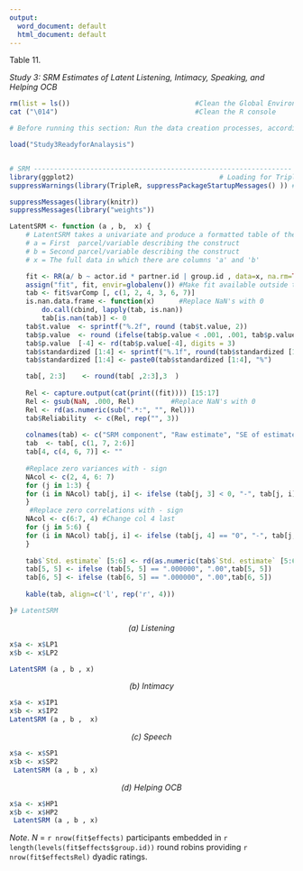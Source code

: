 ```yaml
---
output:
  word_document: default
  html_document: default
---
```

\fontfamily{cmr}
\fontsize{12}{22}
\fontseries{b}
\selectfont 

Table 11. 

*Study 3: SRM Estimates of Latent Listening, Intimacy, Speaking, and Helping OCB*

```r
rm(list = ls())                               #Clean the Global Environment
cat ("\014")                                  #Clean the R console

# Before running this section: Run the data creation processes, according to the README file

load("Study3ReadyforAnalaysis")


# SRM ----------------------------------------------------------------
library(ggplot2)                                    # Loading for TripleR required package: ggplot2
suppressWarnings(library(TripleR, suppressPackageStartupMessages() )) # Suppres Loading required package: ggplot2;

suppressMessages(library(knitr))
suppressMessages(library("weights"))

LatentSRM <- function (a , b,  x) {
    # LatentSRM takes a univariate and produce a formatted table of the RR analysis.
    # a = First  parcel/variable describing the construct
    # b = Second parcel/variable describing the construct
    # x = The full data in which there are columns 'a' and 'b'

    fit <- RR(a/ b ~ actor.id * partner.id | group.id , data=x, na.rm=TRUE, verbose=FALSE)
    assign("fit", fit, envir=globalenv()) #Make fit available outside the function
    tab <- fit$varComp [, c(1, 2, 4, 3, 6, 7)]
    is.nan.data.frame <- function(x)      #Replace NaN's with 0
        do.call(cbind, lapply(tab, is.nan))
        tab[is.nan(tab)] <- 0
    tab$t.value  <- sprintf("%.2f", round (tab$t.value, 2))
    tab$p.value  <- round (ifelse(tab$p.value < .001, .001, tab$p.value), digits= 3)
    tab$p.value  [-4] <- rd(tab$p.value[-4], digits = 3)
    tab$standardized [1:4] <- sprintf("%.1f", round(tab$standardized [1:4] *100, digits =3))
    tab$standardized [1:4] <- paste0(tab$standardized [1:4], "%")

    tab[, 2:3]    <- round(tab[ ,2:3],3  )
    
    Rel <- capture.output(cat(print((fit)))) [15:17]
    Rel <- gsub(NaN, .000, Rel)         #Replace NaN's with 0
    Rel <- rd(as.numeric(sub(".*:", "", Rel)))
    tab$Reliability  <- c(Rel, rep("", 3))
    
    colnames(tab) <- c("SRM component", "Raw estimate", "SE of estimate", "Std. estimate", "t", "p", "Reliability")
    tab  <- tab[, c(1, 7, 2:6)]
    tab[4, c(4, 6, 7)] <- ""
    
    #Replace zero variances with - sign
    NAcol <- c(2, 4, 6: 7)
    for (j in 1:3) {
    for (i in NAcol) tab[j, i] <- ifelse (tab[j, 3] < 0, "-", tab[j, i])
    }
     #Replace zero correlations with - sign
    NAcol <- c(6:7, 4) #Change col 4 last
    for (j in 5:6) {
    for (i in NAcol) tab[j, i] <- ifelse (tab[j, 4] == "0", "-", tab[j, i])
    }
    
    tab$`Std. estimate` [5:6] <- rd(as.numeric(tab$`Std. estimate` [5:6]))     
    tab[5, 5] <- ifelse (tab[5, 5] == ".000000", ".00",tab[5, 5])
    tab[6, 5] <- ifelse (tab[6, 5] == ".000000", ".00",tab[6, 5])  
     
    kable(tab, align=c('l', rep('r', 4)))

}# LatentSRM
```

<p align="center">*(a) Listening*</p>

```r

x$a <- x$LP1 
x$b <- x$LP2 

LatentSRM (a , b , x)

```


<p align="center">*(b) Intimacy*</p>

```r
x$a <- x$IP1 
x$b <- x$IP2
LatentSRM (a , b ,  x)

```


<p align="center">*(c) Speech*</p>

```r
x$a <- x$SP1
x$b <- x$SP2
 LatentSRM (a , b , x)
```

<p align="center">*(d) Helping OCB *</p>

```r
x$a <- x$HP1
x$b <- x$HP2
 LatentSRM (a , b , x)
```


*Note*.  *N* = `r nrow(fit$effects)` participants embedded in `r length(levels(fit$effects$group.id))` round robins providing `r nrow(fit$effectsRel)` dyadic ratings.

